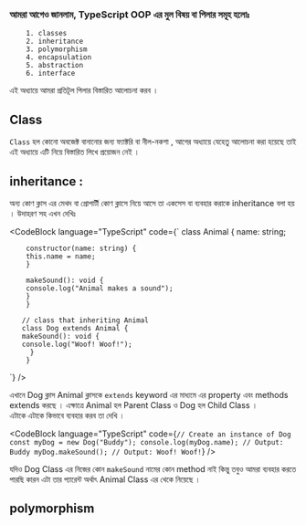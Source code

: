 
### আমরা আগেও জানলাম, TypeScript OOP এর মুল বিষয় বা পিলার সমূহ হলোঃ

        1. classes
        2. inheritance
        3. polymorphism
        4. encapsulation
        5. abstraction
        6. interface

এই অধ্যায়ে আমরা প্রতিটূল পিলার বিস্তারিত আলোচনা করব ।


## Class 
 `Class` হল কোনো অবজেক্ট বানানোর জন্য ফ্যাক্টরি বা  নীল-নকশা , আগের অধ্যায়ে যেহেতু আলোচনা করা হয়েছে তাই এই অধ্যায়ে এটি নিয়ে বিস্তারিত লিখে প্রয়োজন নেই ।

##  inheritance :
 অন্য কোণ ক্লাস এর মেথদ বা প্রোপার্টী কোণ ক্লাসে নিয়ে আসে তা একসেস বা ব্যবহার করাকে inheritance বলা হয় । উদাহরণ সহ এখন দেখিঃ

<CodeBlock language="TypeScript" 
    code={`
        class Animal {
        name: string;

        constructor(name: string) {
        this.name = name;
        }

        makeSound(): void {
        console.log("Animal makes a sound");
        }
        }

       // class that inheriting Animal
       class Dog extends Animal {
       makeSound(): void {
       console.log("Woof! Woof!");
         }
        }

`} />

   এখানে Dog ক্লাস Animal ক্লাসকে `extends` keyword এর মাধ্যমে এর property এবং methods extends করছে । এক্ষাত্রে Animal হল Parent Class ও Dog হল Child Class ।  
   এটাকে এটাকে কিভাবে ব্যবহার করব তা দেখি । 

<CodeBlock language="TypeScript" 
  code={`
 // Create an instance of Dog
 const myDog = new Dog("Buddy");
 console.log(myDog.name); // Output: Buddy
 myDog.makeSound(); // Output: Woof! Woof!
`}
   /> 

যদিও Dog Class এর নিজের কোন `makeSound` নামের কোন method নাই কিন্তু তবুও আমরা ব্যবহার করতে পারছি কারন এটা তার প্যারেন্ট অর্থাৎ Animal Class এর থেকে নিয়েছে । 




## polymorphism 